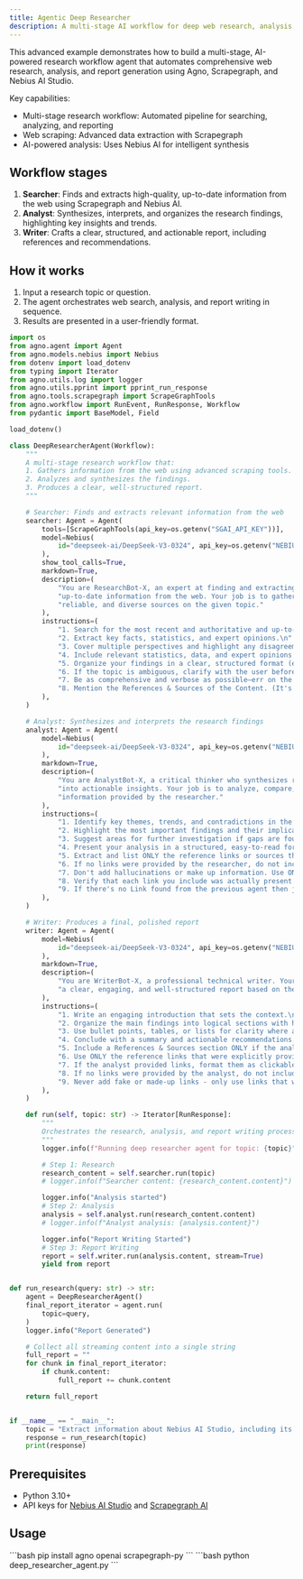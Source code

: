 ```yaml
---
title: Agentic Deep Researcher
description: A multi-stage AI workflow for deep web research, analysis, and report generation using Agno, Scrapegraph, and Nebius AI Studio.
---
```


This advanced example demonstrates how to build a multi-stage, AI-powered research workflow agent that automates comprehensive web research, analysis, and report generation using Agno, Scrapegraph, and Nebius AI Studio.

Key capabilities:

- Multi-stage research workflow: Automated pipeline for searching, analyzing, and reporting
- Web scraping: Advanced data extraction with Scrapegraph
- AI-powered analysis: Uses Nebius AI for intelligent synthesis

## Workflow stages

1. **Searcher**: Finds and extracts high-quality, up-to-date information from the web using Scrapegraph and Nebius AI.
2. **Analyst**: Synthesizes, interprets, and organizes the research findings, highlighting key insights and trends.
3. **Writer**: Crafts a clear, structured, and actionable report, including references and recommendations.

## How it works

1. Input a research topic or question.
2. The agent orchestrates web search, analysis, and report writing in sequence.
3. Results are presented in a user-friendly format.

```python deep_researcher_agent.py
import os
from agno.agent import Agent
from agno.models.nebius import Nebius
from dotenv import load_dotenv
from typing import Iterator
from agno.utils.log import logger
from agno.utils.pprint import pprint_run_response
from agno.tools.scrapegraph import ScrapeGraphTools
from agno.workflow import RunEvent, RunResponse, Workflow
from pydantic import BaseModel, Field

load_dotenv()

class DeepResearcherAgent(Workflow):
    """
    A multi-stage research workflow that:
    1. Gathers information from the web using advanced scraping tools.
    2. Analyzes and synthesizes the findings.
    3. Produces a clear, well-structured report.
    """

    # Searcher: Finds and extracts relevant information from the web
    searcher: Agent = Agent(
        tools=[ScrapeGraphTools(api_key=os.getenv("SGAI_API_KEY"))],
        model=Nebius(
            id="deepseek-ai/DeepSeek-V3-0324", api_key=os.getenv("NEBIUS_API_KEY")
        ),
        show_tool_calls=True,
        markdown=True,
        description=(
            "You are ResearchBot-X, an expert at finding and extracting high-quality, "
            "up-to-date information from the web. Your job is to gather comprehensive, "
            "reliable, and diverse sources on the given topic."
        ),
        instructions=(
            "1. Search for the most recent and authoritative and up-to-date sources (news, blogs, official docs, research papers, forums, etc.) on the topic.\n"
            "2. Extract key facts, statistics, and expert opinions.\n"
            "3. Cover multiple perspectives and highlight any disagreements or controversies.\n"
            "4. Include relevant statistics, data, and expert opinions where possible.\n"
            "5. Organize your findings in a clear, structured format (e.g., markdown table or sections by source type).\n"
            "6. If the topic is ambiguous, clarify with the user before proceeding.\n"
            "7. Be as comprehensive and verbose as possible—err on the side of including more detail.\n"
            "8. Mention the References & Sources of the Content. (It's Must)"
        ),
    )

    # Analyst: Synthesizes and interprets the research findings
    analyst: Agent = Agent(
        model=Nebius(
            id="deepseek-ai/DeepSeek-V3-0324", api_key=os.getenv("NEBIUS_API_KEY")
        ),
        markdown=True,
        description=(
            "You are AnalystBot-X, a critical thinker who synthesizes research findings "
            "into actionable insights. Your job is to analyze, compare, and interpret the "
            "information provided by the researcher."
        ),
        instructions=(
            "1. Identify key themes, trends, and contradictions in the research.\n"
            "2. Highlight the most important findings and their implications.\n"
            "3. Suggest areas for further investigation if gaps are found.\n"
            "4. Present your analysis in a structured, easy-to-read format.\n"
            "5. Extract and list ONLY the reference links or sources that were ACTUALLY found and provided by the researcher in their findings. Do NOT create, invent, or hallucinate any links.\n"
            "6. If no links were provided by the researcher, do not include a References section.\n"
            "7. Don't add hallucinations or make up information. Use ONLY the links that were explicitly passed to you by the researcher.\n"
            "8. Verify that each link you include was actually present in the researcher's findings before listing it.\n"
            "9. If there's no Link found from the previous agent then just say, No reference Found."
        ),
    )

    # Writer: Produces a final, polished report
    writer: Agent = Agent(
        model=Nebius(
            id="deepseek-ai/DeepSeek-V3-0324", api_key=os.getenv("NEBIUS_API_KEY")
        ),
        markdown=True,
        description=(
            "You are WriterBot-X, a professional technical writer. Your job is to craft "
            "a clear, engaging, and well-structured report based on the analyst's summary."
        ),
        instructions=(
            "1. Write an engaging introduction that sets the context.\n"
            "2. Organize the main findings into logical sections with headings.\n"
            "3. Use bullet points, tables, or lists for clarity where appropriate.\n"
            "4. Conclude with a summary and actionable recommendations.\n"
            "5. Include a References & Sources section ONLY if the analyst provided actual links from their analysis.\n"
            "6. Use ONLY the reference links that were explicitly provided by the analyst in their analysis. Do NOT create, invent, or hallucinate any links.\n"
            "7. If the analyst provided links, format them as clickable markdown links in the References section.\n"
            "8. If no links were provided by the analyst, do not include a References section at all.\n"
            "9. Never add fake or made-up links - only use links that were actually found and passed through the research chain."
        ),
    )

    def run(self, topic: str) -> Iterator[RunResponse]:
        """
        Orchestrates the research, analysis, and report writing process for a given topic.
        """
        logger.info(f"Running deep researcher agent for topic: {topic}")

        # Step 1: Research
        research_content = self.searcher.run(topic)
        # logger.info(f"Searcher content: {research_content.content}")

        logger.info("Analysis started")
        # Step 2: Analysis
        analysis = self.analyst.run(research_content.content)
        # logger.info(f"Analyst analysis: {analysis.content}")

        logger.info("Report Writing Started")
        # Step 3: Report Writing
        report = self.writer.run(analysis.content, stream=True)
        yield from report


def run_research(query: str) -> str:
    agent = DeepResearcherAgent()
    final_report_iterator = agent.run(
        topic=query,
    )
    logger.info("Report Generated")

    # Collect all streaming content into a single string
    full_report = ""
    for chunk in final_report_iterator:
        if chunk.content:
            full_report += chunk.content

    return full_report


if __name__ == "__main__":
    topic = "Extract information about Nebius AI Studio, including its features, capabilities, and applications from available sources."
    response = run_research(topic)
    print(response)
```

## Prerequisites

- Python 3.10+
- API keys for [Nebius AI Studio](https://studio.nebius.com/?modals=create-api-key) and [Scrapegraph AI](https://scrapegraphai.com/)

## Usage

<Steps>
  <Snippet file="create-venv-step.mdx" />

  <Step title="Install libraries">
    ```bash
    pip install agno openai scrapegraph-py
    ```
  </Step>

  <Step title="Run the workflow">
    ```bash
    python deep_researcher_agent.py
    ```
  </Step>

</Steps>
